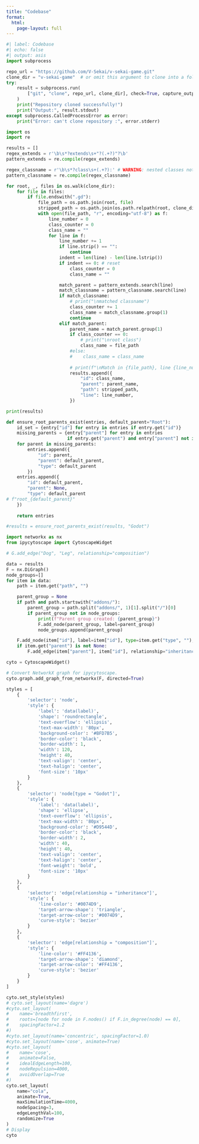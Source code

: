 ```yaml
---
title: "Codebase"
format: 
  html:
    page-layout: full
---
```


```python
#| label: Codebase
#| echo: false
#| output: asis
import subprocess

repo_url = "https://github.com/V-Sekai/v-sekai-game.git"
clone_dir = "v-sekai-game"  # or omit this argument to clone into a folder named after the repository
try:
    result = subprocess.run(
        ["git", "clone", repo_url, clone_dir], check=True, capture_output=True, text=True
    )
    print("Repository cloned successfully!")
    print("Output:", result.stdout)
except subprocess.CalledProcessError as error:
    print("Error: can't clone repository :", error.stderr)

import os
import re

results = []
regex_extends = r'\b\s*?extends\s+"?(.+?)"?\b'
pattern_extends = re.compile(regex_extends)

regex_classname = r'\b\s*?class\s+(.+?):' # WARNING: nested classes not supported
pattern_classname = re.compile(regex_classname)

for root, _, files in os.walk(clone_dir):
    for file in files:
        if file.endswith(".gd"):
            file_path = os.path.join(root, file)
            stripped_path = os.path.join(os.path.relpath(root, clone_dir), file)
            with open(file_path, "r", encoding="utf-8") as f:
                line_number = 0
                class_counter = 0
                class_name = ""
                for line in f:
                    line_number += 1
                    if line.strip() == "":
                        continue
                    indent = len(line) - len(line.lstrip())
                    if indent == 0: # reset
                        class_counter = 0
                        class_name = ""

                    match_parent = pattern_extends.search(line)
                    match_classname = pattern_classname.search(line)
                    if match_classname:
                        # print("\nmatched classname")
                        class_counter += 1
                        class_name = match_classname.group(1)
                        continue
                    elif match_parent:
                        parent_name = match_parent.group(1)
                        if class_counter == 0:
                            # print("\nroot class")
                            class_name = file_path
                        #else:
                        #    class_name = class_name
                       
                        # print(f"\nMatch in {file_path}, line {line_number}: {class_name} count {class_counter}")
                        results.append({
                            "id": class_name,
                            "parent": parent_name,
                            "path": stripped_path,
                            "line": line_number,
                        })

print(results)

def ensure_root_parents_exist(entries, default_parent="Root"):
    id_set = {entry["id"] for entry in entries if entry.get("id")}
    missing_parents = {entry["parent"] for entry in entries 
                       if entry.get("parent") and entry["parent"] not in id_set}
    for parent in missing_parents:
        entries.append({
            "id": parent,
            "parent": default_parent,
            "type": default_parent
        })
    entries.append({
        "id": default_parent,
        "parent": None,
        "type": default_parent
# f"root_{default_parent}"
    })
    
    return entries

#results = ensure_root_parents_exist(results, "Godot")

import networkx as nx
from ipycytoscape import CytoscapeWidget

# G.add_edge("Dog", "Leg", relationship="composition")

data = results
F = nx.DiGraph()
node_groups=[]
for item in data:
    path = item.get("path", "")

    parent_group = None
    if path and path.startswith("addons/"): 
        parent_group = path.split("addons/", 1)[1].split("/")[0]
        if parent_group not in node_groups:
            print(f"Parent group created: {parent_group}")
            F.add_node(parent_group, label=parent_group)
            node_groups.append(parent_group)

    F.add_node(item["id"], label=item["id"], type=item.get("type", ""), path=path, line=item.get("line", 0), parent=parent_group)
    if item.get("parent") is not None:
        F.add_edge(item["parent"], item["id"], relationship="inheritance")

cyto = CytoscapeWidget()

# Convert NetworkX graph for ipycytoscape.
cyto.graph.add_graph_from_networkx(F, directed=True)

styles = [
    {
        'selector': 'node',
        'style': {
            'label': 'data(label)',
            'shape': 'roundrectangle',
            'text-overflow': 'ellipsis',
            'text-max-width': '80px', 
            'background-color': '#BFD7B5',
            'border-color': 'black',
            'border-width': 1,
            'width': 120,
            'height': 40,
            'text-valign': 'center',
            'text-halign': 'center',
            'font-size': '10px'
        }
    },
    {
        'selector': 'node[type = "Godot"]',
        'style': {
            'label': 'data(label)',
            'shape': 'ellipse',
            'text-overflow': 'ellipsis',
            'text-max-width': '80px', 
            'background-color': '#D9544D',
            'border-color': 'black',
            'border-width': 2,
            'width': 40,
            'height': 40,
            'text-valign': 'center',
            'text-halign': 'center',
            'font-weight': 'bold',
            'font-size': '10px'
        }
    },
    {
        'selector': 'edge[relationship = "inheritance"]',
        'style': {
            'line-color': '#0074D9',
            'target-arrow-shape': 'triangle',
            'target-arrow-color': '#0074D9',
            'curve-style': 'bezier'
        }
    },
    {
        'selector': 'edge[relationship = "composition"]',
        'style': {
            'line-color': '#FF4136',
            'target-arrow-shape': 'diamond',
            'target-arrow-color': '#FF4136',
            'curve-style': 'bezier'
        }
    }
]

cyto.set_style(styles)
# cyto.set_layout(name='dagre')
#cyto.set_layout(
#    name='breadthfirst',
#    roots=[node for node in F.nodes() if F.in_degree(node) == 0],
#    spacingFactor=1.2
#)
#cyto.set_layout(name='concentric', spacingFactor=1.0)
#cyto.set_layout(name='cose', animate=True)
#cyto.set_layout(
#    name='cose',
#    animate=False,
#    idealEdgeLength=100,
#    nodeRepulsion=4000,
#    avoidOverlap=True 
#)
cyto.set_layout(
    name="cola",         
    animate=True,          
    maxSimulationTime=4000, 
    nodeSpacing=3,       
    edgeLengthVal=100,
    randomize=True
)
# Display
cyto
```
